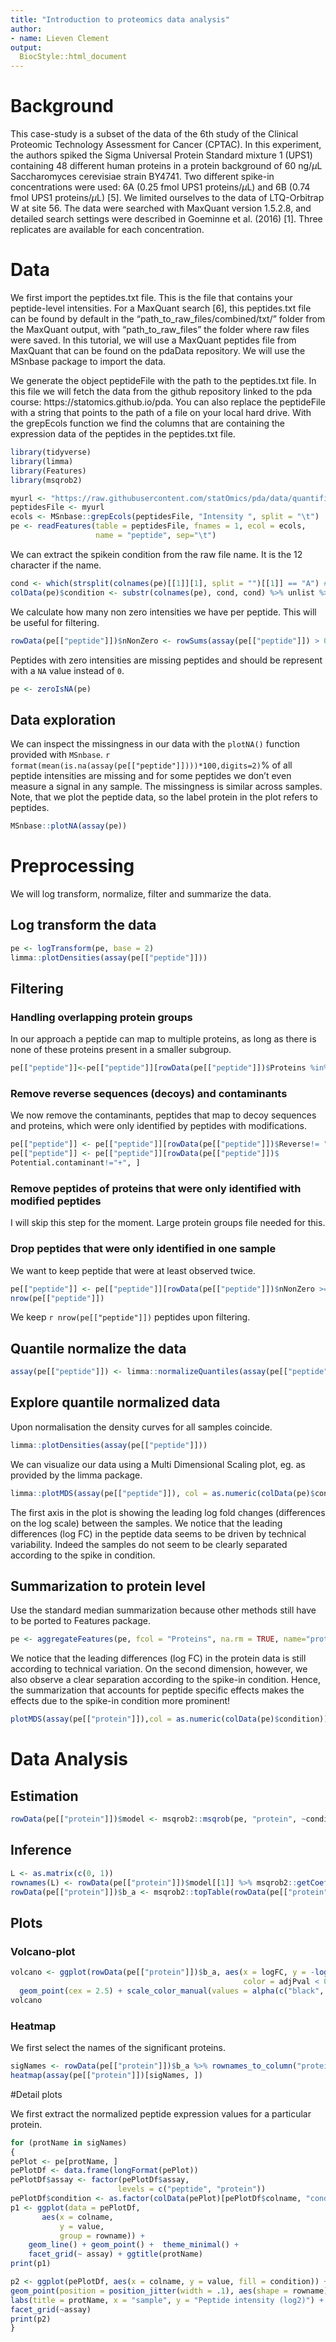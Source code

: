 ```yaml
---
title: "Introduction to proteomics data analysis"
author:
- name: Lieven Clement
output:
  BiocStyle::html_document
---
```



# Background
This case-study is a subset of the data of the 6th study of the Clinical Proteomic Technology Assessment for Cancer (CPTAC).
In this experiment, the authors spiked the Sigma Universal Protein Standard mixture 1 (UPS1) containing 48 different human proteins in a protein background of 60 ng/$\mu$L Saccharomyces cerevisiae strain BY4741.
Two different spike-in concentrations were used: 6A (0.25 fmol UPS1 proteins/$\mu$L) and 6B (0.74 fmol UPS1 proteins/$\mu$L) [5].
We limited ourselves to the data of LTQ-Orbitrap W at site 56.
The data were searched with MaxQuant version 1.5.2.8, and detailed search settings were described in Goeminne et al. (2016) [1].
Three replicates are available for each concentration.

# Data

We first import the peptides.txt file. This is the file that contains your peptide-level intensities. For a MaxQuant search [6], this peptides.txt file can be found by default in the "path_to_raw_files/combined/txt/" folder from the MaxQuant output, with "path_to_raw_files" the folder where raw files were saved. In this tutorial, we will use a MaxQuant peptides file from MaxQuant that can be found on the pdaData repository.
We will use the MSnbase package to import the data.

We generate the object peptideFile with the path to the peptides.txt file.
In this file we will fetch the data from the github repository linked to the pda course: https://statomics.github.io/pda.
You can also replace the peptideFile with a string that points to the path of a file on your local hard drive.
With the grepEcols function we find the columns that are containing the expression data of the peptides in the peptides.txt file.

```r
library(tidyverse)
library(limma)
library(Features)
library(msqrob2)

myurl <- "https://raw.githubusercontent.com/statOmics/pda/data/quantification/cptacAvsB_lab3/peptides.txt"
peptidesFile <- myurl
ecols <- MSnbase::grepEcols(peptidesFile, "Intensity ", split = "\t")
pe <- readFeatures(table = peptidesFile, fnames = 1, ecol = ecols,
                   name = "peptide", sep="\t")
```

We can extract the spikein condition from the raw file name.
It is the 12 character if the name.

```r
cond <- which(strsplit(colnames(pe)[[1]][1], split = "")[[1]] == "A") # find where condition is stored
colData(pe)$condition <- substr(colnames(pe), cond, cond) %>% unlist %>%  as.factor
```



We calculate how many non zero intensities we have per peptide.
This will be useful for filtering.

```r
rowData(pe[["peptide"]])$nNonZero <- rowSums(assay(pe[["peptide"]]) > 0)
```


Peptides with zero intensities are missing peptides and should be represent with a `NA` value instead of `0`.
```r
pe <- zeroIsNA(pe)
```


## Data exploration

We can inspect the missingness in our data with the `plotNA()` function provided with `MSnbase`.
`r format(mean(is.na(assay(pe[["peptide"]])))*100,digits=2)`% of all peptide intensities are missing and for some peptides we don't even measure a signal in any sample. The missingness is similar across samples.
Note, that we plot the peptide data, so the label protein in the plot refers to peptides.


```r
MSnbase::plotNA(assay(pe))
```


# Preprocessing

We will log transform, normalize, filter and summarize the data.

## Log transform the data

```r
pe <- logTransform(pe, base = 2)
limma::plotDensities(assay(pe[["peptide"]]))
```


## Filtering

### Handling overlapping protein groups
In our approach a peptide can map to multiple proteins, as long as there is none of these proteins present in a smaller subgroup.

```r
pe[["peptide"]]<-pe[["peptide"]][rowData(pe[["peptide"]])$Proteins %in% msqrob2::smallestUniqueGroups(rowData(pe[["peptide"]])$Proteins),]
```

### Remove reverse sequences (decoys) and contaminants

We now remove the contaminants, peptides that map to decoy sequences and proteins, which were only identified by peptides with modifications.

```r
pe[["peptide"]] <- pe[["peptide"]][rowData(pe[["peptide"]])$Reverse!= "+", ]
pe[["peptide"]] <- pe[["peptide"]][rowData(pe[["peptide"]])$
Potential.contaminant!="+", ]
```

### Remove peptides of proteins that were only identified with modified peptides

I will skip this step for the moment. Large protein groups file needed for this.

### Drop peptides that were only identified in one sample

We want to keep peptide that were at least observed twice.

```r
pe[["peptide"]] <- pe[["peptide"]][rowData(pe[["peptide"]])$nNonZero >= 2, ]
nrow(pe[["peptide"]])
```

We keep `r nrow(pe[["peptide"]])` peptides upon filtering.


## Quantile normalize the data
```r
assay(pe[["peptide"]]) <- limma::normalizeQuantiles(assay(pe[["peptide"]]))
```


## Explore quantile normalized data

Upon normalisation the density curves for all samples coincide.

```r
limma::plotDensities(assay(pe[["peptide"]]))
```

We can visualize our data using a Multi Dimensional Scaling plot, eg. as provided by the limma package.

```r
limma::plotMDS(assay(pe[["peptide"]]), col = as.numeric(colData(pe)$condition))
```

The first axis in the plot is showing the leading log fold changes (differences on the log scale) between the samples.
We notice that the leading differences (log FC) in the peptide data seems to be driven by technical variability.
Indeed the samples do not seem to be clearly separated according to the spike in condition.


## Summarization to protein level

Use the standard median summarization because other methods still have to be ported to Features package.

```r
pe <- aggregateFeatures(pe, fcol = "Proteins", na.rm = TRUE, name="protein")
```


We notice that the leading differences (log FC) in the protein data is still according to technical variation. On the second dimension, however, we also observe a clear separation according to the spike-in condition. Hence, the summarization that accounts for peptide specific effects makes the effects due to the spike-in condition more prominent!

```r
plotMDS(assay(pe[["protein"]]),col = as.numeric(colData(pe)$condition))
```



# Data Analysis

## Estimation

```r
rowData(pe[["protein"]])$model <- msqrob2::msqrob(pe, "protein", ~condition)
```

## Inference

```r
L <- as.matrix(c(0, 1))
rownames(L) <- rowData(pe[["protein"]])$model[[1]] %>% msqrob2::getCoef() %>% names
rowData(pe[["protein"]])$b_a <- msqrob2::topTable(rowData(pe[["protein"]])$model, L)
```


## Plots

### Volcano-plot


```r
volcano <- ggplot(rowData(pe[["protein"]])$b_a, aes(x = logFC, y = -log10(pval), 
                                                    color = adjPval < 0.05)) + 
  geom_point(cex = 2.5) + scale_color_manual(values = alpha(c("black", "red"), 0.5)) + theme_minimal()
volcano
```

### Heatmap

We first select the names of the significant proteins.

```r
sigNames <- rowData(pe[["protein"]])$b_a %>% rownames_to_column("protein") %>% filter(adjPval<0.05) %>% pull(protein)
heatmap(assay(pe[["protein"]])[sigNames, ])
```


#Detail plots

We first extract the normalized peptide expression values for a particular protein.  


```r
for (protName in sigNames)
{
pePlot <- pe[protName, ]
pePlotDf <- data.frame(longFormat(pePlot))
pePlotDf$assay <- factor(pePlotDf$assay,
                        levels = c("peptide", "protein"))
pePlotDf$condition <- as.factor(colData(pePlot)[pePlotDf$colname, "condition"])
p1 <- ggplot(data = pePlotDf,
       aes(x = colname,
           y = value,
           group = rowname)) +
    geom_line() + geom_point() +  theme_minimal() + 
    facet_grid(~ assay) + ggtitle(protName)
print(p1)

p2 <- ggplot(pePlotDf, aes(x = colname, y = value, fill = condition)) + geom_boxplot(outlier.shape = NA) +
geom_point(position = position_jitter(width = .1), aes(shape = rowname)) + scale_shape_manual(values = 1:nrow(pePlotDf)) +
labs(title = protName, x = "sample", y = "Peptide intensity (log2)") + theme_minimal()
facet_grid(~assay) 
print(p2)
}
```
